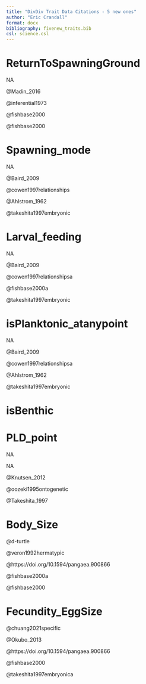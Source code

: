 ```yaml
---
title: "DivDiv Trait Data Citations - 5 new ones"
author: "Eric Crandall"
format: docx
bibliography: fivenew_traits.bib
csl: science.csl
---
```

# ReturnToSpawningGround 


NA

@Madin_2016

@inferential1973

@fishbase2000

@fishbase2000

# Spawning_mode 


NA

@Baird_2009

@cowen1997relationships

@Ahlstrom_1962

@takeshita1997embryonic

# Larval_feeding 


NA

@Baird_2009

@cowen1997relationshipsa

@fishbase2000a

@takeshita1997embryonic

# isPlanktonic_atanypoint 


NA

@Baird_2009

@cowen1997relationshipsa

@Ahlstrom_1962

@takeshita1997embryonic

# isBenthic 


# PLD_point 


NA

NA

@Knutsen_2012

@oozeki1995ontogenetic

@Takeshita_1997

# Body_Size 


@d-turtle

@veron1992hermatypic

@https://doi.org/10.1594/pangaea.900866

@fishbase2000a

@fishbase2000

# Fecundity_EggSize 


@chuang2021specific

@Okubo_2013

@https://doi.org/10.1594/pangaea.900866

@fishbase2000

@takeshita1997embryonica

